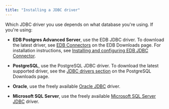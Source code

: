 ```yaml
---
title: "Installing a JDBC driver"
---
```


Which JDBC driver you use depends on what database you're using. If you're using:

- **EDB Postgres Advanced Server**, use the EDB JDBC driver. To download the latest driver, see [EDB Connectors](https://enterprisedb.com/software-downloads-postgres#edb-connectors) on the EDB Downloads page. For installation instructions, see [Installing and configuring EDB JDBC Connector](/jdbc_connector/latest/04_installing_and_configuring_the_jdbc_connector/).

- **PostgreSQL**, use the PostgreSQL JDBC driver. To download the latest supported driver, see the [JDBC drivers section](https://jdbc.postgresql.org/download/) on the PostgreSQL Downloads page. 

- **Oracle**, use the freely available [Oracle JDBC](https://www.oracle.com/database/technologies/appdev/jdbc-downloads.html) driver.

- **Microsoft SQL Server**, use the freely available [Microsoft SQL Server JDBC](https://learn.microsoft.com/en-us/sql/connect/jdbc/release-notes-for-the-jdbc-driver?view=sql-server-ver16#102) driver.
      



